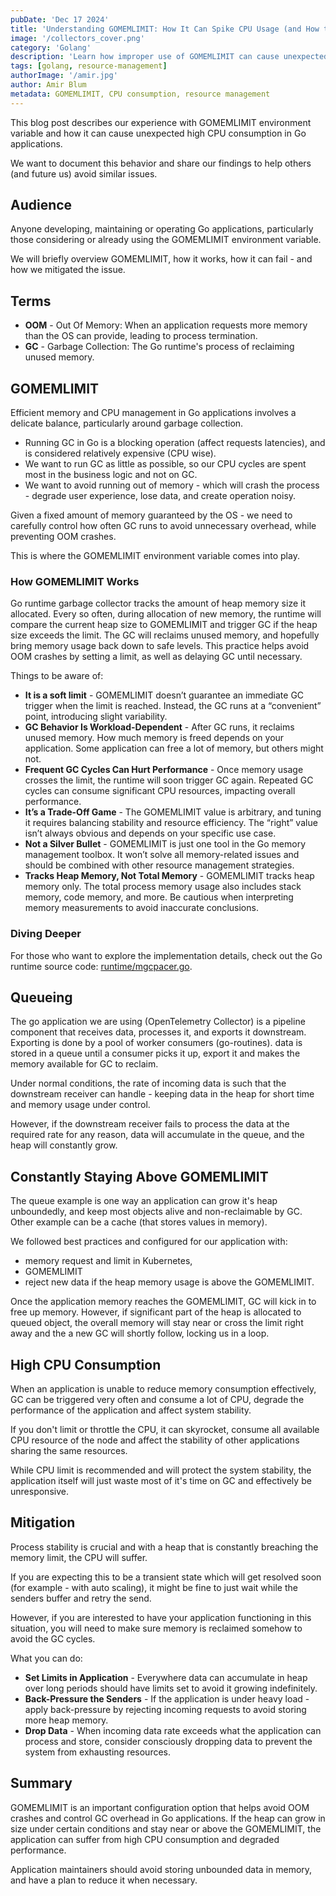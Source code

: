 ```yaml
---
pubDate: 'Dec 17 2024'
title: 'Understanding GOMEMLIMIT: How It Can Spike CPU Usage (and How to Fix It)'
image: '/collectors_cover.png'
category: 'Golang'
description: 'Learn how improper use of GOMEMLIMIT can cause unexpected CPU consumption in Go applications and how to avoid it.'
tags: [golang, resource-management]
authorImage: '/amir.jpg'
author: Amir Blum
metadata: GOMEMLIMIT, CPU consumption, resource management
---
```


This blog post describes our experience with GOMEMLIMIT environment variable and how it can cause unexpected high CPU consumption in Go applications.

We want to document this behavior and share our findings to help others (and future us) avoid similar issues.

## Audience

Anyone developing, maintaining or operating Go applications, particularly those considering or already using the GOMEMLIMIT environment variable.

We will briefly overview GOMEMLIMIT, how it works, how it can fail - and how we mitigated the issue.

## Terms

- **OOM** - Out Of Memory: When an application requests more memory than the OS can provide, leading to process termination. 
- **GC** - Garbage Collection: The Go runtime's process of reclaiming unused memory.

## GOMEMLIMIT

Efficient memory and CPU management in Go applications involves a delicate balance, particularly around garbage collection.

- Running GC in Go is a blocking operation (affect requests latencies), and is considered relatively expensive (CPU wise).
- We want to run GC as little as possible, so our CPU cycles are spent most in the business logic and not on GC.
- We want to avoid running out of memory - which will crash the process - degrade user experience, lose data, and create operation noisy.

Given a fixed amount of memory guaranteed by the OS - we need to carefully control how often GC runs to avoid unnecessary overhead, while preventing OOM crashes.

This is where the GOMEMLIMIT environment variable comes into play.

### How GOMEMLIMIT Works

Go runtime garbage collector tracks the amount of heap memory size it allocated.
Every so often, during allocation of new memory, the runtime will compare the current heap size to GOMEMLIMIT and trigger GC if the heap size exceeds the limit.
The GC will reclaims unused memory, and hopefully bring memory usage back down to safe levels.
This practice helps avoid OOM crashes by setting a limit, as well as delaying GC until necessary.

Things to be aware of:

- **It is a soft limit** - GOMEMLIMIT doesn’t guarantee an immediate GC trigger when the limit is reached. Instead, the GC runs at a “convenient” point, introducing slight variability.
- **GC Behavior Is Workload-Dependent** - After GC runs, it reclaims unused memory. How much memory is freed depends on your application. Some application can free a lot of memory, but others might not.
- **Frequent GC Cycles Can Hurt Performance** - Once memory usage crosses the limit, the runtime will soon trigger GC again. Repeated GC cycles can consume significant CPU resources, impacting overall performance.
- **It’s a Trade-Off Game** - The GOMEMLIMIT value is arbitrary, and tuning it requires balancing stability and resource efficiency. The “right” value isn’t always obvious and depends on your specific use case.
- **Not a Silver Bullet** - GOMEMLIMIT is just one tool in the Go memory management toolbox. It won’t solve all memory-related issues and should be combined with other resource management strategies.
- **Tracks Heap Memory, Not Total Memory** - GOMEMLIMIT tracks heap memory only. The total process memory usage also includes stack memory, code memory, and more. Be cautious when interpreting memory measurements to avoid inaccurate conclusions.

### Diving Deeper

For those who want to explore the implementation details, check out the Go runtime source code: [runtime/mgcpacer.go](https://github.com/golang/go/blob/3bd08b97921826c1b0a5fbf0789f4b49d7619977/src/runtime/mgcpacer.go#L966C29-L966C48).

## Queueing

The go application we are using (OpenTelemetry Collector) is a pipeline component that receives data, processes it, and exports it downstream.
Exporting is done by a pool of worker consumers (go-routines). data is stored in a queue until a consumer picks it up, export it and makes the memory available for GC to reclaim.

Under normal conditions, the rate of incoming data is such that the downstream receiver can handle - keeping data in the heap for short time and memory usage under control.

However, if the downstream receiver fails to process the data at the required rate for any reason, data will accumulate in the queue, and the heap will constantly grow.

## Constantly Staying Above GOMEMLIMIT

The queue example is one way an application can grow it's heap unboundedly, and keep most objects alive and non-reclaimable by GC.
Other example can be a cache (that stores values in memory).

We followed best practices and configured for our application with:

- memory request and limit in Kubernetes,
- GOMEMLIMIT
- reject new data if the heap memory usage is above the GOMEMLIMIT.

Once the application memory reaches the GOMEMLIMIT, GC will kick in to free up memory. 
However, if significant part of the heap is allocated to queued object, the overall memory will stay near or cross the limit right away and the a new GC will shortly follow, locking us in a loop.

## High CPU Consumption

When an application is unable to reduce memory consumption effectively, GC can be triggered very often and consume a lot of CPU, degrade the performance of the application and affect system stability.

If you don't limit or throttle the CPU, it can skyrocket, consume all available CPU resource of the node and affect the stability of other applications sharing the same resources.

While CPU limit is recommended and will protect the system stability, the application itself will just waste most of it's time on GC and effectively be unresponsive.

## Mitigation

Process stability is crucial and with a heap that is constantly breaching the memory limit, the CPU will suffer.

If you are expecting this to be a transient state which will get resolved soon (for example - with auto scaling), it might be fine to just wait while the senders buffer and retry the send.

However, if you are interested to have your application functioning in this situation, you will need to make sure memory is reclaimed somehow to avoid the GC cycles.

What you can do:

- **Set Limits in Application** - Everywhere data can accumulate in heap over long periods should have limits set to avoid it growing indefinitely.
- **Back-Pressure the Senders** - If the application is under heavy load - apply back-pressure by rejecting incoming requests to avoid storing more heap memory.
- **Drop Data** - When incoming data rate exceeds what the application can process and store, consider consciously dropping data to prevent the system from exhausting resources.

## Summary

GOMEMLIMIT is an important configuration option that helps avoid OOM crashes and control GC overhead in Go applications.
If the heap can grow in size under certain conditions and stay near or above the GOMEMLIMIT, the application can suffer from high CPU consumption and degraded performance.

Application maintainers should avoid storing unbounded data in memory, and have a plan to reduce it when necessary.
